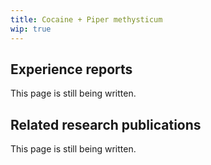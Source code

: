 ---
title: Cocaine + Piper methysticum
wip: true
---

## Experience reports

This page is still being written.

## Related research publications

This page is still being written.


